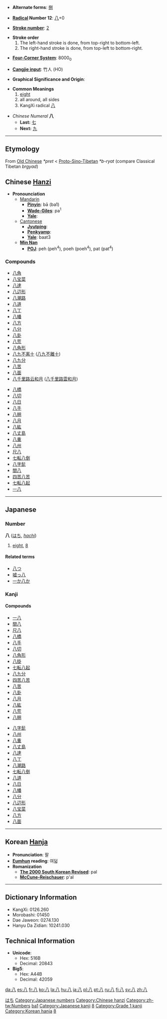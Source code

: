* '''Alternate forms''': [[捌]]

* '''[[Wiktionary:Chinese radical index| Radical]] Number 12''': [[Wiktionary:Chinese radical index 八|八]]+0

* '''[[Wiktionary:Chinese total strokes index|Stroke number]]''': [[Wiktionary:Chinese total strokes index 2|2]]

*'''Stroke order'''
*# The left-hand stroke is done, from top-right to bottom-left.
*# The right-hand stroke is done, from top-left to bottom-right.

* '''[[Wiktionary:Chinese four corner index|Four-Corner System]]''': 8000<sub>0</sub>

* '''[[Wiktionary:Chinese Cangjie index|Cangjie input]]''': 竹人 (HO)

* '''Graphical Significance and Origin''': 

* '''Common Meanings'''
*# [[eight]]
*# all around, all sides
*# KangXi radical [[Wiktionary:Chinese radical index 八|八]]

*''Chinese Numeral'' '''八'''
**'''Last:''' [[七]]
**'''Next:''' [[九]]

----

== Etymology ==

From [[Old Chinese]] ''*pret'' < [[Proto-Sino-Tibetan]] ''*b-ryat'' (compare Classical Tibetan ''brgyad'')

== Chinese [[Hanzi]] ==

*'''Pronounciation '''
**[[Mandarin]]
***'''[[Pinyin]]''': bā (ba1)
***'''[[Wade-Giles]]''': pa<sup>1</sup>
***'''[[Yale]]''': 
**[[Cantonese]]
***'''[[Jyutping]]''': 
***'''[[Penkyamp]]''': 
***'''[[Yale]]''': baat3
**'''[[wikipedia:Min_Nan|Min Nan]]'''
***'''[[wikipedia:POJ|POJ]]''': peh (peh<sup>4</sup>), poeh (poeh<sup>4</sup>), pat (pat<sup>4</sup>)

===Compounds===
{{top}}
*[[八角]]
*[[八宝菜]]
*[[八達]]
*[[八辺形]]
*[[八潮路]]
*[[八道]]
*[[八丁]]
*[[八幡]]
*[[八方]]
*[[八分]]
*[[八卦]]
*[[八荒]]
*[[八角形]]
*[[八九不离十]] ([[八九不離十]])
*[[八九分]]
*[[八苦]]
*[[八面]]
*[[八千里路云和月]] ([[八千里路雲和月]])
{{mid}}
*[[八橋]]
*[[八切]]
*[[八日]]
*[[八手]]
*[[八朔]]
*[[八月]]
*[[八紘]]
*[[八丈島]]
*[[八重]]
*[[八州]]
*[[尺八]]
*[[七転八倒]]
*[[八字髭]]
*[[間八]]
*[[四苦八苦]]
*[[七転八起]]
*[[一八]]
{{bottom}}


----

== Japanese ==
[[Category:Japanese language|はち]]
===Number===
[[Category:Japanese numbers]]
'''八''' ([[はち]], ''[[hachi]]'')
# [[eight]], [[8]]
====Related terms====
*[[八つ]]
*[[嘘っ八]]
*[[一か八か]]


===Kanji===
{{kanji|[[はち]] (''[[hachi]]''), [[はつ]] (''[[hatsu]]'')|[[やつ]] (''[[yatsu]]''), [[やたび]] (''[[yatabi]]'')}}
====Compounds====
{{top}}
*[[一八]]
*[[間八]]
*[[尺八]]
*[[八橋]]
*[[八手]]
*[[八切]]
*[[八角形]]
*[[八掛]]
*[[七転八起]]
*[[八九分]]
*[[四苦八苦]]
*[[八苦]]
*[[八卦]]
*[[八月]]
*[[八紘]]
*[[八荒]]
*[[八朔]]
{{mid}}
*[[八字髭]]
*[[八州]]
*[[八重]]
*[[八丈島]]
*[[八達]]
*[[八丁]]
*[[八潮路]]
*[[七転八倒]]
*[[八道]]
*[[八日]]
*[[八幡]]
*[[八分]]
*[[八辺形]]
*[[八宝菜]]
*[[八方]]
*[[八面]]
{{bottom}}

----

== Korean [[Hanja]] ==

* '''Pronunciation''': 팔
* '''[[Eumhun]] reading''': 여덟
* '''Romanization'''
** '''[[The 2000 South Korean Revised Romanization|The 2000 South Korean Revised]]''': pal
** '''[[McCune-Reischauer]]''': p'al

----

== Dictionary Information ==

* KangXi: 0126.260
* Morobashi: 01450
* Dae Jaweon: 0274.130
* Hanyu Da Zidian: 10241.030

== Technical Information ==

* '''Unicode''':
** Hex: 516B
** Decimal: 20843
* '''Big5''':
** Hex: A44B
** Decimal: 42059

[[Category:Chinese hanzi]]
[[Category:zh-tw:Numbers]]
[[Category:zh-cn:Numbers|ba1]]
[[Category:Japanese kanji]]
[[Category:Japanese numbers|8]]
[[Category:Grade 1 kanji]]
[[Category:Korean hanja]]
[[Category:Korean numbers|8]]

[[da:八]]
[[es:八]]
[[fr:八]]
[[ko:八]]
[[la:八]]
[[hu:八]]
[[ja:八]]
[[pl:八]]
[[pt:八]]
[[ru:八]]
[[fi:八]]
[[sv:八]]
[[zh:八]]